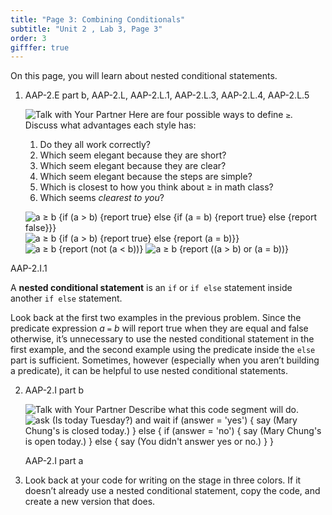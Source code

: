 ```yaml
---
title: "Page 3: Combining Conditionals"
subtitle: "Unit 2 , Lab 3, Page 3"
order: 3
gifffer: true
---
```


::: learn
On this page, you will learn about nested conditional statements.
:::

::: forYouToDo
<ol>

<li>

::: comment
AAP-2.E part b, AAP-2.L, AAP-2.L.1, AAP-2.L.3, AAP-2.L.4, AAP-2.L.5
:::

<img src="/img/icons/talk-with-your-partner-mini.png" title="Talk with Your Partner" alt="Talk with Your Partner" class="inline"/> Here are four possible ways to define <code>≥</code>. Discuss what advantages each style has: <br />

<ol>

<li>Do they all work correctly?</li>

<li>Which seem elegant because they are short?</li>

<li>Which seem elegant because they are clear?</li>

<li>Which seem elegant because the steps are simple?</li>

<li>Which is closest to how you think about ≥ in math class?</li>

<li>Which seems <em>clearest to you</em>?</li>

</ol>

<img src="/img/2-complexity/ge-ifelseelse.png" title="a ≥ b {if (a &gt; b) {report true} else {if (a = b) {report true} else {report false}}}" alt="a ≥ b {if (a &gt; b) {report true} else {if (a = b) {report true} else {report false}}}" class="indent"/> <img src="/img/2-complexity/ge-ifelse.png" title="a ≥ b {if (a &gt; b) {report true} else {report (a = b)}}" alt="a ≥ b {if (a &gt; b) {report true} else {report (a = b)}}" class="indent"/> <img src="/img/2-complexity/ge-notless.png" title="a ≥ b {report (not (a &lt; b))}" alt="a ≥ b {report (not (a &lt; b))}" class="indent"/> <img src="/img/2-complexity/ge-or.png" title="a ≥ b {report ((a &gt; b) or (a = b))}" alt="a ≥ b {report ((a &gt; b) or (a = b))}" class="indent"/>

</li>

</ol>
:::

::: vocabBig
::: comment
AAP-2.I.1
:::

<p>A <strong>nested conditional statement</strong> is an <code>if</code> or <code>if else</code> statement inside another <code>if else</code> statement.</p>
:::

<p>Look back at the first two examples in the previous problem. Since the predicate expression <var>a</var> <code>=</code> <var>b</var> will report true when they are equal and false otherwise, it's unnecessary to use the nested conditional statement in the first example, and the second example using the predicate inside the <code>else</code> part is sufficient. Sometimes, however (especially when you aren't building a predicate), it can be helpful to use nested conditional statements.</p>

::: forYouToDo
<ol start="2">

<li>

::: comment
AAP-2.I part b
:::

<img src="/img/icons/talk-with-your-partner.png" title="Talk with Your Partner" alt="Talk with Your Partner" class="float-end"/> Describe what this code segment will do.<br /> <img src="/img/2-complexity/is-today-tuesday.png" title="ask (Is today Tuesday?) and wait
if (answer = &apos;yes&apos;)
{
say (Mary Chung&apos;s is closed today.)
}
else
{
if (answer = &apos;no&apos;)
{
say (Mary Chung&apos;s is open today.)
} else {
say (You didn&apos;t answer yes or no.)
}
}" alt="ask (Is today Tuesday?) and wait
if (answer = &apos;yes&apos;)
{
say (Mary Chung&apos;s is closed today.)
}
else
{
if (answer = &apos;no&apos;)
{
say (Mary Chung&apos;s is open today.)
}
else
{
say (You didn&apos;t answer yes or no.)
}
}" class="indent"/>

</li>

::: comment
AAP-2.I part a
:::

<li>Look back at your code for writing on the stage in three colors. If it doesn't already use a nested conditional statement, copy the code, and create a new version that does.</li>

</ol>
:::

